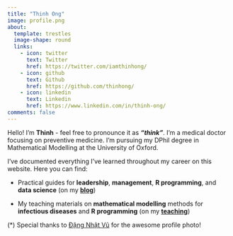 ```yaml
---
title: "Thinh Ong"
image: profile.png
about:
  template: trestles
  image-shape: round
  links:
    - icon: twitter
      text: Twitter
      href: https://twitter.com/iamthinhong/
    - icon: github
      text: Github
      href: https://github.com/thinhong/
    - icon: linkedin
      text: Linkedin
      href: https://www.linkedin.com/in/thinh-ong/
comments: false
---
```


Hello! I'm **Thinh** - feel free to pronounce it as ***"think"***. I'm a medical doctor focusing on preventive medicine. I'm pursuing my DPhil degree in Mathematical Modelling at the University of Oxford.

I've documented everything I've learned throughout my career on this website. Here you can find:

* Practical guides for **leadership**, **management**, **R programming**, and **data science** (on my [**blog**](/blog.html))
  
* My teaching materials on **mathematical modelling** methods for **infectious diseases** and **R programming** (on my [**teaching**](/teaching.html))

:::{.credit}
(*) Special thanks to [Đặng Nhật Vũ](https://www.facebook.com/nhatvud) for the awesome profile photo!
:::